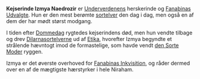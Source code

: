 {{title:Izmya}}
{{author:Laura Holmegaard}}
{{timestamp:2009-09-18T14:20:29Z}}
{{copyright:Izmya}}
'''Kejserinde Izmya Naedrozir''' er [[Underverdenen|Underverdenens]] herskerinde og [[Fanabinas Udvalgte]]. Hun er den mest berømte [[sortelver]] den dag i dag, men også en af dem der har mødt størst modgang.

I tiden efter [[Dommedag]] rygtedes kejserindens død, men hun vendte tilbage og drev [[Dilarnasortelver|Dilarnasortelverne]] ud af [[Etika]], hvorefter Izmya begyndte et strålende hævntogt imod de formastelige, som havde vendt [[den Sorte Moder]] ryggen.

Izmya er det øverste overhoved for [[Fanabinas Inkvisition]], og råder dermed over en af de mægtigste hærstyrker i hele Niraham.
